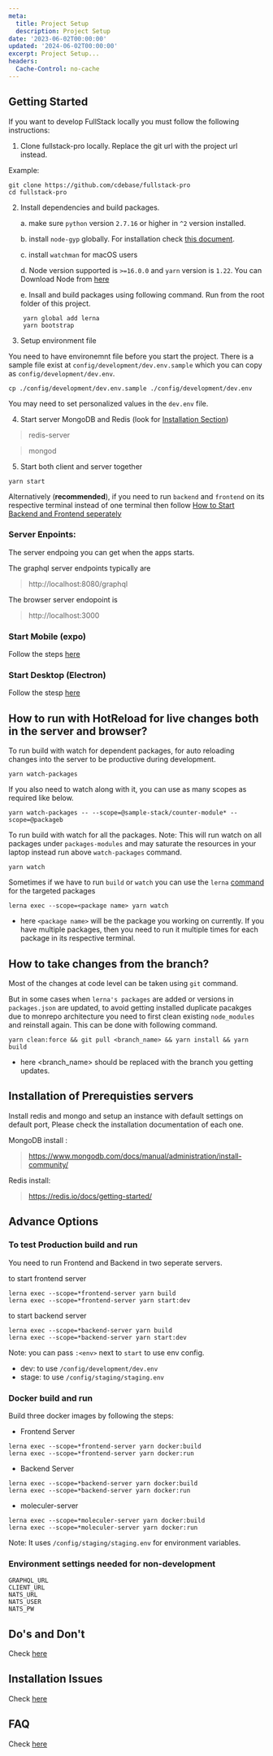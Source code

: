 ```yaml
---
meta:
  title: Project Setup
  description: Project Setup
date: '2023-06-02T00:00:00'
updated: '2024-06-02T00:00:00'
excerpt: Project Setup...
headers:
  Cache-Control: no-cache
---
```


## Getting Started

If you want to develop FullStack locally you must follow the following instructions:

1. Clone fullstack-pro locally. Replace the git url with the project url instead.

Example:
```
git clone https://github.com/cdebase/fullstack-pro
cd fullstack-pro
```

2. Install dependencies and build packages.

    a. make sure `python` version `2.7.16` or higher in `^2` version installed.

    b. install `node-gyp` globally. For installation check [this document](https://github.com/nodejs/node-gyp#installation).

    c. install `watchman` for macOS users

    d. Node version supported is `>=16.0.0` and `yarn` version is `1.22`. You can Download Node from [here](https://nodejs.org/dist/v12.18.4/)

    e. Insall and build packages using following command. Run from the root folder of this project.
```
    yarn global add lerna
    yarn bootstrap
```
    
3. Setup environment file

You need to have environemnt file before you start the project. There is a sample file exist at `config/development/dev.env.sample` which you can copy as `config/development/dev.env`.

```
cp ./config/development/dev.env.sample ./config/development/dev.env
```

You may need to set personalized values in the `dev.env` file.

4. Start server MongoDB and Redis (look for [Installation Section](#installation-of-prerequisties-servers))

> redis-server

> mongod

5. Start both client and server together
```
yarn start
```
Alternatively (**recommended**), if you need to run `backend` and `frontend` on its respective terminal instead of one terminal then follow [How to Start Backend and Frontend seperately](./run-various-options#how-to-start-backend-and-frontend-seperately)

### Server Enpoints: 
The server endpoing you can get when the apps starts.

The graphql server endpoints typically are
>http://localhost:8080/graphql

The browser server endopoint is
>http://localhost:3000

### Start Mobile (expo)
Follow the steps [here](./run-various-options#start-mobile-application)

### Start Desktop (Electron)
Follow the stesp [here](./run-various-options#start-desktop-application)

## How to run with HotReload for live changes both in the server and browser?

To run build with watch for dependent packages, for auto reloading changes into the server to be productive during development.

```
yarn watch-packages
```

If you also need to watch along with it, you can use as many scopes as required like below. 

```
yarn watch-packages -- --scope=@sample-stack/counter-module* --scope=@packageb
```

To run build with watch for all the packages. Note: This will run watch on all packages under `packages-modules` and may saturate the resources in your laptop instead run above `watch-packages` command.

```
yarn watch
```

Sometimes if we have to run `build` or `watch` you can use the `lerna` [command](https://github.com/lerna/lerna/tree/master/commands/exec#usage) for the targeted packages

```
lerna exec --scope=<package name> yarn watch
```

- here `<package name>` will be the package you working on currently. If you have multiple packages, then you need to run it multiple times for each package in its respective terminal.

## How to take changes from the branch?

Most of the changes at code level can be taken using `git` command.

But in some cases when `lerna's packages` are added or versions in `packages.json` are updated, to avoid getting installed duplicate pacakges due to monrepo architecture you need to first clean existing `node_modules` and reinstall again. This can be done with following command.

```
yarn clean:force && git pull <branch_name> && yarn install && yarn build
```
- here <branch_name> should be replaced with the branch you getting updates.

## Installation of Prerequisties servers

Install redis and mongo and setup an instance with default settings on default port,
Please check the installation documentation of each one.

MongoDB install : 
>https://www.mongodb.com/docs/manual/administration/install-community/

Redis install: 
>https://redis.io/docs/getting-started/


## Advance Options
### To test Production build and run
You need to run Frontend and Backend in two seperate servers. 

to start frontend server
```
lerna exec --scope=*frontend-server yarn build
lerna exec --scope=*frontend-server yarn start:dev
```
to start backend server
```
lerna exec --scope=*backend-server yarn build
lerna exec --scope=*backend-server yarn start:dev
```

Note: you can pass `:<env>` next to `start` to use env config.
- dev: to use `/config/development/dev.env`
- stage: to use `/config/staging/staging.env`



### Docker build and run

Build three docker images by following the steps:
- Frontend Server
```
lerna exec --scope=*frontend-server yarn docker:build
lerna exec --scope=*frontend-server yarn docker:run
```
- Backend Server
```
lerna exec --scope=*backend-server yarn docker:build
lerna exec --scope=*backend-server yarn docker:run
```
- moleculer-server
```
lerna exec --scope=*moleculer-server yarn docker:build
lerna exec --scope=*moleculer-server yarn docker:run
```

Note: It uses `/config/staging/staging.env` for environment variables.

### Environment settings needed for non-development
```
GRAPHQL_URL
CLIENT_URL
NATS_URL
NATS_USER
NATS_PW
```
## Do's and Don't

Check [here](./do-and-dont.md)

## Installation Issues

Check [here](./installation-issues.md)


## FAQ

Check [here](./faq.md)